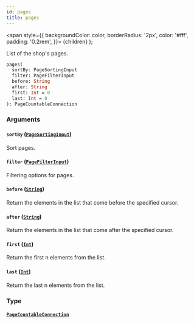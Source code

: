 ```yaml
---
id: pages
title: pages
---
```


<span
style={{
      backgroundColor: color,
      borderRadius: '2px',
      color: '#fff',
      padding: '0.2rem',
    }}>
{children}
</span>
);

List of the shop's pages.

```graphql
pages(
  sortBy: PageSortingInput
  filter: PageFilterInput
  before: String
  after: String
  first: Int = 0
  last: Int = 0
): PageCountableConnection

```

### Arguments

#### `sortBy` ([`PageSortingInput`](/api-reference/inputs/page-sorting-input.mdx))

Sort pages.

#### `filter` ([`PageFilterInput`](/api-reference/inputs/page-filter-input.mdx))

Filtering options for pages.

#### `before` ([`String`](/api-reference/scalars/string.mdx))

Return the elements in the list that come before the specified cursor.

#### `after` ([`String`](/api-reference/scalars/string.mdx))

Return the elements in the list that come after the specified cursor.

#### `first` ([`Int`](/api-reference/scalars/int.mdx))

Return the first n elements from the list.

#### `last` ([`Int`](/api-reference/scalars/int.mdx))

Return the last n elements from the list.

### Type

#### [`PageCountableConnection`](/api-reference/objects/page-countable-connection.mdx)
